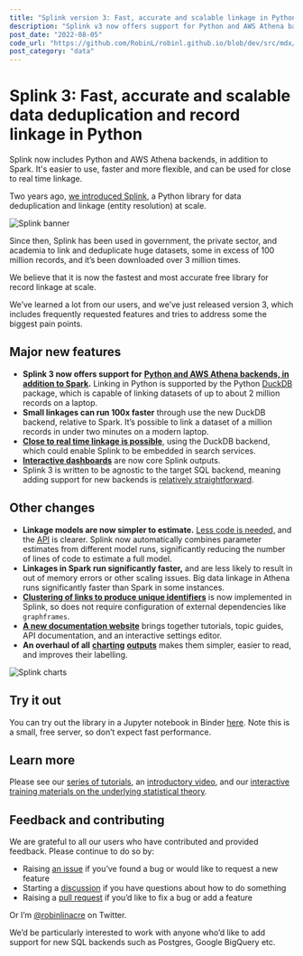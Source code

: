 ```yaml
---
title: "Splink version 3: Fast, accurate and scalable linkage in Python"
description: "Splink v3 now offers support for Python and AWS Athena backends, in addition to Spark. It's now easier to use, faster and more flexible, and can be used for close to real time linkage."
post_date: "2022-08-05"
code_url: "https://github.com/RobinL/robinl.github.io/blob/dev/src/mdx/introducing_splink.mdx"
post_category: "data"
---
```








# Splink 3: Fast, accurate and scalable data deduplication and record linkage in Python

<Subtitle>
  Splink now includes Python and AWS Athena backends, in addition to Spark. It's
  easier to use, faster and more flexible, and can be used for close to real
  time linkage.
</Subtitle>

Two years ago, [we introduced Splink](https://www.robinlinacre.com/introducing_splink/), a Python library for data deduplication and linkage (entity resolution) at scale.

![Splink banner](../images/splink_banner.png)

Since then, Splink has been used in government, the private sector, and academia to link and deduplicate huge datasets, some in excess of 100 million records, and it’s been downloaded over 3 million times.

We believe that it is now the fastest and most accurate free library for record linkage at scale.

We’ve learned a lot from our users, and we’ve just released version 3, which includes frequently requested features and tries to address some the biggest pain points.

## Major new features

- **Splink 3 now offers support for** [**Python and AWS Athena backends, in addition to Spark**](https://moj-analytical-services.github.io/splink/topic_guides/backends.html)**.** Linking in Python is supported by the Python [DuckDB](https://pypi.org/project/duckdb/) package, which is capable of linking datasets of up to about 2 million records on a laptop.
- **Small linkages can run 100x faster** through use the new DuckDB backend, relative to Spark. It’s possible to link a dataset of a million records in under two minutes on a modern laptop.
- [**Close to real time linkage is possible**](https://moj-analytical-services.github.io/splink/demos/real_time_record_linkage.html), using the DuckDB backend, which could enable Splink to be embedded in search services.
- [**Interactive dashboards**](https://moj-analytical-services.github.io/splink/demos/04_Visualising_predictions.html) are now core Splink outputs.
- Splink 3 is written to be agnostic to the target SQL backend, meaning adding support for new backends is [relatively straightforward](https://github.com/moj-analytical-services/splink/blob/master/splink/duckdb/duckdb_linker.py).

## Other changes

- **Linkage models are now simpler to estimate.** [Less code is needed,](https://moj-analytical-services.github.io/splink/index.html#quickstart) and the [API](https://moj-analytical-services.github.io/splink/linker.html) is clearer. Splink now automatically combines parameter estimates from different model runs, significantly reducing the number of lines of code to estimate a full model.
- **Linkages in Spark run significantly faster,** and are less likely to result in out of memory errors or other scaling issues. Big data linkage in Athena runs significantly faster than Spark in some instances.
- [**Clustering of links to produce unique identifiers**](https://moj-analytical-services.github.io/splink/linkerpred.html#splink.linker.Linker.cluster_pairwise_predictions_at_threshold) is now implemented in Splink, so does not require configuration of external dependencies like `graphframes`.
- [**A new documentation website**](https://moj-analytical-services.github.io/splink) brings together tutorials, topic guides, API documentation, and an interactive settings editor.
- **An overhaul of all** [**charting**](https://moj-analytical-services.github.io/splink) [**outputs**](https://moj-analytical-services.github.io/splink) makes them simpler, easier to read, and improves their labelling.

![Splink charts](../images/splink_charts.png)

## Try it out

You can try out the library in a Jupyter notebook in Binder [here](https://mybinder.org/v2/gh/moj-analytical-services/splink_demos/master?urlpath=lab). Note this is a small, free server, so don’t expect fast performance.

## Learn more

Please see our [series of tutorials](https://moj-analytical-services.github.io/splink/demos/00_Tutorial_Introduction.html), an [introductory video,](https://www.youtube.com/watch?v=msz3T741KQI) and our [interactive training materials on the underlying statistical theory](https://www.robinlinacre.com/probabilistic_linkage/).

## Feedback and contributing

We are grateful to all our users who have contributed and provided feedback. Please continue to do so by:

- Raising [an issue](https://github.com/moj-analytical-services/splink/issues) if you’ve found a bug or would like to request a new feature
- Starting a [discussion](https://github.com/moj-analytical-services/splink/discussions) if you have questions about how to do something
- Raising a [pull request](https://github.com/moj-analytical-services/splink/pulls) if you’d like to fix a bug or add a feature

Or I’m [@robinlinacre](https://twitter.com/RobinLinacre) on Twitter.

We’d be particularly interested to work with anyone who’d like to add support for new SQL backends such as Postgres, Google BigQuery etc.


